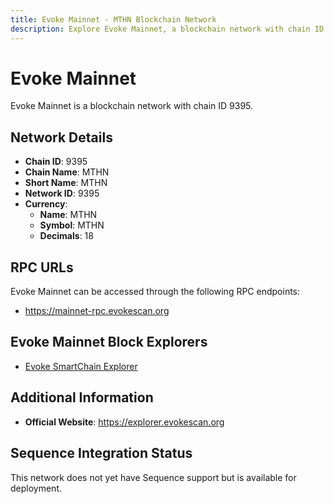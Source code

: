 ```yaml
--- 
title: Evoke Mainnet - MTHN Blockchain Network
description: Explore Evoke Mainnet, a blockchain network with chain ID 9395. Learn about its native currency, MTHN, and how to interact with the network.
---
```


# Evoke Mainnet

Evoke Mainnet is a blockchain network with chain ID 9395.

## Network Details

- **Chain ID**: 9395
- **Chain Name**: MTHN
- **Short Name**: MTHN
- **Network ID**: 9395
- **Currency**: 
  - **Name**: MTHN
  - **Symbol**: MTHN
  - **Decimals**: 18

## RPC URLs

Evoke Mainnet can be accessed through the following RPC endpoints:

- https://mainnet-rpc.evokescan.org

## Evoke Mainnet Block Explorers

- [Evoke SmartChain Explorer](https://explorer.evokescan.org)

## Additional Information

- **Official Website**: https://explorer.evokescan.org

## Sequence Integration Status

This network does not yet have Sequence support but is available for deployment.
